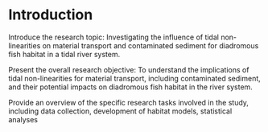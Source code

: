 # Introduction {#intro}

Introduce the research topic: Investigating the influence of tidal non-linearities on material transport and contaminated sediment for diadromous fish habitat in a tidal river system.

Present the overall research objective: To understand the implications of tidal non-linearities for material transport, including contaminated sediment, and their potential impacts on diadromous fish habitat in the river system.

Provide an overview of the specific research tasks involved in the study, including data collection, development of habitat models, statistical analyses
